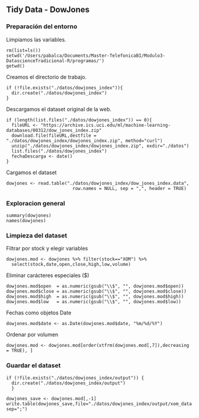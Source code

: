 ## Tidy Data - DowJones

### Preparación del entorno

Limpiamos las variables.
```
rm(list=ls())
setwd('/Users/pabalca/Documents/Master-TelefonicaBI/Modulo3-DatascienceTradicional-R/programas/')
getwd()
```

Creamos el directorio de trabajo.
```
if (!file.exists("./datos/dowjones_index")){
  dir.create("./datos/dowjones_index")
}
```

Descargamos el dataset original de la web.
```
if (length(list.files("./datos/dowjones_index")) == 0){
  fileURL <- "https://archive.ics.uci.edu/ml/machine-learning-databases/00312/dow_jones_index.zip"
  download.file(fileURL,destfile = "./datos/dowjones_index/dowjones_index.zip", method="curl")
  unzip("./datos/dowjones_index/dowjones_index.zip", exdir="./datos")
  list.files("./datos/dowjones_index")
  fechaDescarga <- date()
}
```

Cargamos el dataset
```
dowjones <- read.table("./datos/dowjones_index/dow_jones_index.data",
                         row.names = NULL, sep = ",", header = TRUE)
```                         

### Exploracion general

```
summary(dowjones)
names(dowjones)
```

### Limpieza del dataset
Filtrar por stock y elegir variables
```
dowjones.mod <- dowjones %>% filter(stock=="XOM") %>%
  select(stock,date,open,close,high,low,volume)
```

Eliminar carácteres especiales (\$)
```
dowjones.mod$open  = as.numeric(gsub("\\$", "", dowjones.mod$open))
dowjones.mod$close = as.numeric(gsub("\\$", "", dowjones.mod$close))
dowjones.mod$high  = as.numeric(gsub("\\$", "", dowjones.mod$high))
dowjones.mod$low   = as.numeric(gsub("\\$", "", dowjones.mod$low))
```

Fechas como objetos Date
```
dowjones.mod$date <- as.Date(dowjones.mod$date, "%m/%d/%Y")
```

Ordenar por volumen
```
dowjones.mod <- dowjones.mod[order(xtfrm(dowjones.mod[,7]),decreasing = TRUE), ] 
```

### Guardar el dataset
```
if (!file.exists("./datos/dowjones_index/output")) {
  dir.create("./datos/dowjones_index/output")
  }

dowjones_save <- dowjones.mod[,-1] 
write.table(dowjones_save,file="./datos/dowjones_index/output/xom_data.data", sep=";")
```
